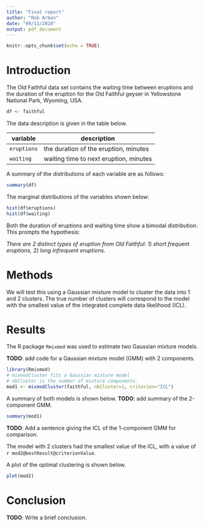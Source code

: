 ```yaml
---
title: "Final report"
author: "Rob Arbon"
date: "09/11/2020"
output: pdf_document
---
```


```r
knitr::opts_chunk$set(echo = TRUE)
```

# Introduction

The Old Faithful data set contains the waiting time between eruptions and the duration of the eruption for the Old Faithful geyser in Yellowstone National Park, Wyoming, USA. 

```r
df <- faithful
```

The data description is given in the table below. 

| variable | description | 
| - | - |
| `eruptions` | the duration of the eruption, minutes |
| `waiting` | waiting time to next eruption, minutes | 


A  summary of the distributions of each variable are as follows:

```r
summary(df)
```

The marginal distributions of the variables shown below: 

```r
hist(df$eruptions)
hist(df$waiting)
```

Both the duration of eruptions and waiting time show a bimodal distribution. This prompts the hypothesis: 

*There are 2 distinct types of eruption from Old Faithful: 1) short frequent eruptions, 2) long infrequent eruptions.*


# Methods

We will test this using a Gaussian mixture model to cluster the data into 1 and 2 clusters. 
The true number of clusters will correspond to the model with the smallest value of the integrated complete data likelihood (ICL).  

# Results

The R package `Rmixmod` was used to estimate two Gaussian mixture models. 

**TODO**: add code for a Gaussian mixture model (GMM) with 2 components. 
```r
library(Rmixmod)
# mixmodCluster fits a Gaussian mixture model
# nbCluster is the number of mixture components. 
mod1 <- mixmodCluster(faithful, nbCluster=1, criterion="ICL")

```

A summary of both models is shown below. 
**TODO**: add summary of the 2-component GMM. 
```r
summary(mod1)
```

**TODO**: Add a sentence giving the ICL of the 1-component GMM for comparison. 

The model with 2 clusters had the smallest value of the ICL, with a value of `r mod2@bestResult@criterionValue`. 

A plot of the optimal clustering is shown below. 

```r
plot(mod2)
```

# Conclusion

**TODO**: Write a brief conclusion. 


